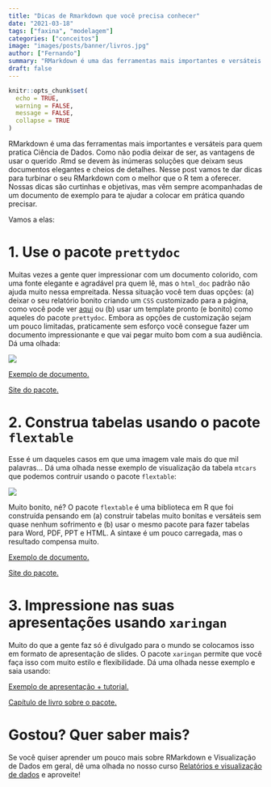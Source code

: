 ```yaml
---
title: "Dicas de Rmarkdown que você precisa conhecer"
date: "2021-03-18"
tags: ["faxina", "modelagem"]
categories: ["conceitos"]
image: "images/posts/banner/livros.jpg"
author: ["Fernando"]
summary: "RMarkdown é uma das ferramentas mais importantes e versáteis para quem pratica Ciência de Dados. Como não podia deixar de ser, as vantagens de usar o querido .Rmd se devem às inúmeras soluções que deixam seus documentos lindos e muito elegantes. Nesse post vamos te dar dicas para turbinar o seu RMarkdown com o melhor que o R tem a oferecer."
draft: false
---
```


```r
knitr::opts_chunk$set(
  echo = TRUE,
  warning = FALSE, 
  message = FALSE, 
  collapse = TRUE
)
```


RMarkdown é uma das ferramentas mais importantes e versáteis para quem pratica Ciência de Dados. Como não podia deixar de ser, as vantagens de usar o querido .Rmd se devem às inúmeras soluções que deixam seus documentos elegantes e cheios de detalhes. Nesse post vamos te dar dicas para turbinar o seu RMarkdown com o melhor que o R tem a oferecer. Nossas dicas são curtinhas e objetivas, mas vêm sempre acompanhadas de um documento de exemplo para te ajudar a colocar em prática quando precisar.

Vamos a elas:

# 1. Use o pacote `prettydoc`

Muitas vezes a gente quer impressionar com um documento colorido, com uma fonte elegante e agradável pra quem lê, mas o `html_doc` padrão não ajuda muito nessa empreitada. Nessa situação você tem duas opções: (a) deixar o seu relatório bonito criando um `CSS` customizado para a página, como você pode ver [aqui](https://bookdown.org/yihui/rmarkdown-cookbook/html-css.html) ou (b) usar um template pronto (e bonito) como aqueles do pacote `prettydoc`. Embora as opções de customização sejam um pouco limitadas, praticamente sem esforço você consegue fazer um documento impressionante e que vai pegar muito bom com a sua audiência. Dá uma olhada:

<img src = "https://prettydoc.statr.me/images/cayman.png">

[Exemplo de documento.](https://prettydoc.statr.me/cayman.html)

[Site do pacote.](https://prettydoc.statr.me)

# 2. Construa tabelas usando o pacote `flextable`

Esse é um daqueles casos em que uma imagem vale mais do que mil palavras... Dá uma olhada nesse exemplo de visualização da tabela `mtcars` que podemos contruir usando o pacote `flextable`:

<img src = "https://blog.curso-r.com/images/posts/conteudo/dicas-rmarkdown/flextable_exemplo.png">

Muito bonito, né? O pacote `flextable` é uma biblioteca em R que foi construída pensando em (a) construir tabelas muito bonitas e versáteis sem quase nenhum sofrimento e (b) usar o mesmo pacote para fazer tabelas para Word, PDF, PPT e HTML. A sintaxe é um pouco carregada, mas o resultado compensa muito.

[Exemplo de documento.](https://raw.githubusercontent.com/curso-r/main-visualizacao/master/exemplos_de_aula/01-rmarkdown-word.Rmd)

[Site do pacote.](https://davidgohel.github.io/flextable/)

# 3. Impressione nas suas apresentações usando `xaringan`

Muito do que a gente faz só é divulgado para o mundo se colocamos isso em formato de apresentação de slides. O pacote `xaringan` permite que você faça isso com muito estilo e flexibilidade. Dá uma olhada nesse exemplo e saia usando:

[Exemplo de apresentação + tutorial.](https://beatrizmilz.github.io/aMostra-IME-2019-Xaringan/#1)

[Capítulo de livro sobre o pacote.](https://bookdown.org/yihui/rmarkdown/xaringan.html)

# Gostou? Quer saber mais?

Se você quiser aprender um pouco mais sobre RMarkdown e Visualização de Dados em geral, dê uma olhada no nosso curso [Relatórios e visualização de dados](https://curso-r.com/cursos/visualizacao/) e aproveite!
